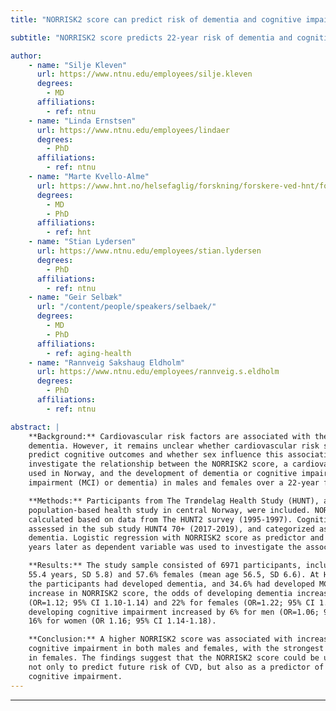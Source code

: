 ```yaml
---
title: "NORRISK2 score can predict risk of dementia and cognitive impairment"

subtitle: "NORRISK2 score predicts 22-year risk of dementia and cognitive impairment, with stronger effects in women."

author:
    - name: "Silje Kleven"
      url: https://www.ntnu.edu/employees/silje.kleven
      degrees:
        - MD
      affiliations:
        - ref: ntnu
    - name: "Linda Ernstsen"
      url: https://www.ntnu.edu/employees/lindaer
      degrees:
        - PhD
      affiliations:
        - ref: ntnu
    - name: "Marte Kvello-Alme"
      url: https://www.hnt.no/helsefaglig/forskning/forskere-ved-hnt/forskere-i-hnt/#kvello-alme-marte
      degrees:
        - MD
        - PhD
      affiliations:
        - ref: hnt
    - name: "Stian Lydersen"
      url: https://www.ntnu.edu/employees/stian.lydersen
      degrees:
        - PhD
      affiliations:
        - ref: ntnu
    - name: "Geir Selbæk"
      url: "/content/people/speakers/selbaek/"
      degrees:
        - MD
        - PhD
      affiliations:
        - ref: aging-health
    - name: "Rannveig Sakshaug Eldholm"
      url: https://www.ntnu.edu/employees/rannveig.s.eldholm
      degrees:
        - PhD
      affiliations:
        - ref: ntnu

abstract: |
    **Background:** Cardiovascular risk factors are associated with the risk of cognitive decline and
    dementia. However, it remains unclear whether cardiovascular risk scores can effectively
    predict cognitive outcomes and whether sex influence this association. This study aimed to
    investigate the relationship between the NORRISK2 score, a cardiovascular risk score widely
    used in Norway, and the development of dementia or cognitive impairment (mild cognitive
    impairment (MCI) or dementia) in males and females over a 22-year follow-up period.

    **Methods:** Participants from The Trøndelag Health Study (HUNT), a longitudinal,
    population-based health study in central Norway, were included. NORRISK2 score was
    calculated based on data from The HUNT2 survey (1995-1997). Cognitive status was
    assessed in the sub study HUNT4 70+ (2017-2019), and categorized as normal, MCI or
    dementia. Logistic regression with NORRISK2 score as predictor and cognitive status 22
    years later as dependent variable was used to investigate the associations.

    **Results:** The study sample consisted of 6971 participants, including 42.4% males (mean age
    55.4 years, SD 5.8) and 57.6% females (mean age 56.5, SD 6.6). At HUNT4 70+, 14.0% of
    the participants had developed dementia, and 34.6% had developed MCI. Per one unit
    increase in NORRISK2 score, the odds of developing dementia increased by 12% for males
    (OR=1.12; 95% CI 1.10-1.14) and 22% for females (OR=1.22; 95% CI 1.20-1.25). Odds for
    developing cognitive impairment increased by 6% for men (OR=1.06; 95% CI 1.05-1.08) and
    16% for women (OR 1.16; 95% CI 1.14-1.18).

    **Conclusion:** A higher NORRISK2 score was associated with increased risk of dementia and
    cognitive impairment in both males and females, with the strongest associations being found
    in females. The findings suggest that the NORRISK2 score could be used in clinical practice
    not only to predict future risk of CVD, but also as a predictor of risk of dementia and
    cognitive impairment.
---
```


***

<!-- <object data="/res/program.pdf" type="application/pdf" width="100%" height="600">
</object> -->
